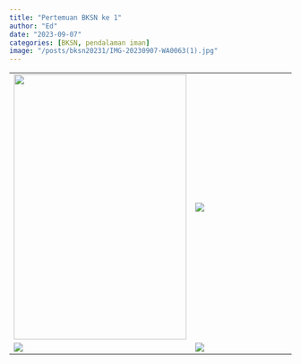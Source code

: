 ```yaml
---
title: "Pertemuan BKSN ke 1"
author: "Ed"
date: "2023-09-07"
categories: [BKSN, pendalaman iman]
image: "/posts/bksn20231/IMG-20230907-WA0063(1).jpg"
---
```


|                                                                         |                                               |
|--------------------------------------|------------------------------------|
| ![](/posts/bksn20231/IMG-20230907-WA0053.jpg){width="308" height="473"} | ![](/posts/bksn20231/IMG-20230907-WA0054.jpg) |
| ![](/posts/bksn20231/IMG-20230907-WA0048.jpg)  | ![](/posts/bksn20231/IMG-20230907-WA0044.jpg) |                                                                     

